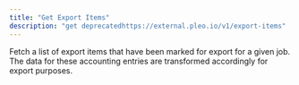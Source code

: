 ```yaml
---
title: "Get Export Items"
description: "get deprecatedhttps://external.pleo.io/v1/export-items"
---
```


Fetch a list of export items that have been marked for export for a given job. The data for these accounting entries are transformed accordingly for export purposes.
